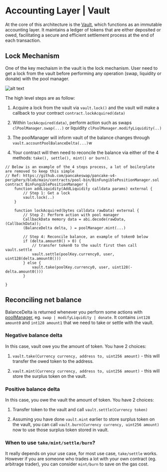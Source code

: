 # Accounting Layer | Vault

At the core of this architecture is the 
[Vault](https://github.com/pancakeswap/pancake-v4-core/blob/main/contracts/Vault.sol), which functions as an immutable accounting layer. It maintains a ledger of tokens that are either deposited or owed, facilitating a secure and efficient settlement process at the end of each transaction.

## Lock Mechanism 

One of the key mechaism in the vault is the lock mechanism. User need to get a lock from the vault before performing any operation (swap, liquidity or donate) with the pool manager.


![alt text](/v4/vault.png)

The high level steps are as follow: 

1. Acquire a lock from the vault via `vault.lock()` and the vault will make a callback to your contract `contract.lockAcquired(data)` 

2. Within `lockAcquired(data)`, perform action such as swaps `clPoolManager.swap(...)` or liquidity `clPoolManager.modifyLiquidity(..)`

3. The poolManager will inform vault of the balance changes through `vault.accountPoolBalanceDelta(...)`w

4. Your contract will then need to reconcile the balance via either of the 4 methods: `take(), settle(), mint() or burn()`.
 
```tsx
// Below is an example of the 4 steps process, a lot of boilerplate are removed to keep this simple
// Ref: https://github.com/pancakeswap/pancake-v4-periphery/blob/main/contracts/pool-bin/BinFungiblePositionManager.sol 
contract BinFungiblePositionManager {
    function addLiquidity(AddLiquidity calldata params) external {
        // Step 1: Get a lock
        vault.lock(..)
    }

    function lockAcquired(bytes calldata rawData) external {
        // Step 2: Perform action with pool manager
        CallbackData memory data = abi.decode(rawData, (CallbackData));
        (BalanceDelta delta, ) = poolManager.mint(...)

        // Step 4: Reconcile balance, an example of token0 below
        if (delta.amount0() > 0) {
            // transfer token0 to the vault first then call vault.settle
            vault.settle(poolKey.currency0, user, uint128(delta.amount0()))
        } else {
            vault.take(poolKey.currency0, user, uint128(-delta.amount0()))
        }

}

```


## Reconciling net balance

BalanceDelta is returned whenever you perform some actions with [poolManager](https://github.com/pancakeswap/pancake-v4-core/blob/main/contracts/pool-cl/CLPoolManager.sol), eg. `swap | modifyLiquidity | donate`. It contains `int128 amount0` and `int128 amount1` that we need to take or settle with the vault.

### Negative balance delta
In this case, vault owe you the amount of token. You have 2 choices:

1. `vault.take(Currency currency, address to, uint256 amount)` - this will transfer the owed token to the address. 

2. `vault.mint(Currency currency, address to, uint256 amount)` - this will store the surplus token on the vault.

### Positive balance delta
In this case, you owe the vault the amount of token. You have 2 choices:

1. Transfer token to the vault and call `vault.settle(Currency token)`

2. Assuming you have done `vault.mint` earlier to store surplus token on the vault, you can call `vault.burn(Currency currency, uint256 amount)` now to use those surplus token stored in vault.

### When to use `take/mint/settle/burn`?

It really depends on your use case, for most use case, `take/settle` works. However if you are someone who trades a lot with your own contract (eg. arbitrage trader), you can consider `mint/burn` to save on the gas cost.